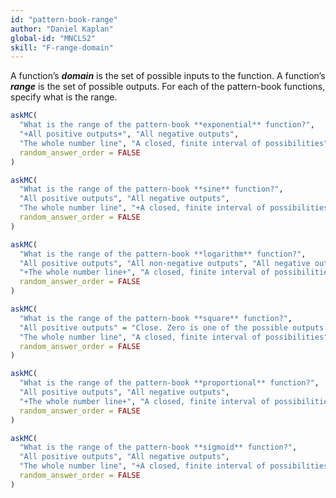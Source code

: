 ```yaml
---
id: "pattern-book-range"
author: "Daniel Kaplan"
global-id: "MNCLS2"
skill: "F-range-domain"
---
```


A function's ***domain*** is the set of possible inputs to the function. A function's ***range*** is the set of possible outputs. For each of the pattern-book functions, specify what is the range.

```r
askMC(
  "What is the range of the pattern-book **exponential** function?",
  "+All positive outputs+", "All negative outputs", 
  "The whole number line", "A closed, finite interval of possibilities",
  random_answer_order = FALSE
)
```

```r
askMC(
  "What is the range of the pattern-book **sine** function?",
  "All positive outputs", "All negative outputs", 
  "The whole number line", "+A closed, finite interval of possibilities+" = "Yes. The output of pattern-book sinusoid functions is always in the interval from -1 to 1, inclusive",
  random_answer_order = FALSE
)
```

```r
askMC(
  "What is the range of the pattern-book **logarithm** function?",
  "All positive outputs", "All non-negative outputs", "All negative outputs", 
  "+The whole number line+", "A closed, finite interval of possibilities",
  random_answer_order = FALSE
)
```

```r
askMC(
  "What is the range of the pattern-book **square** function?",
  "All positive outputs" = "Close. Zero is one of the possible outputs. We can say, equivalently, that the range is all the **positive outputs plus 0** or all the **non-negative** outputs.", "+All non-negative outputs+", "All negative outputs", 
  "The whole number line", "A closed, finite interval of possibilities",
  random_answer_order = FALSE
)
```

```r
askMC(
  "What is the range of the pattern-book **proportional** function?",
  "All positive outputs", "All negative outputs", 
  "+The whole number line+", "A closed, finite interval of possibilities" = "The range extends from $-\\infty$ to $\\infty$.",
  random_answer_order = FALSE
)
```

```r
askMC(
  "What is the range of the pattern-book **sigmoid** function?",
  "All positive outputs", "All negative outputs", 
  "The whole number line", "+A closed, finite interval of possibilities+" = "Right. The pattern-book sigmoid function has an output that is always in the interval $0 \\leq \\pnorm(x) \\leq 1 .$",
  random_answer_order = FALSE
)
```




